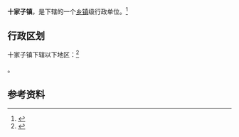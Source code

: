 {{中国乡级行政区|21/09/21/110/000}}

'''十家子镇'''，是{{PRC admin/fullname|21/09/21/110/000|3}}下辖的一个[[乡镇|乡镇]]级行政单位。<ref>{{PRC admin/ref sgc|{{PRC admin/parent|21/09/21/110/000}}}}</ref>

== 行政区划 ==

十家子镇下辖以下地区：<ref>{{PRC admin/ref sgc|21/09/21/110/000}}</ref>

{{PRC admin/children|21/09/21/110/000}}。

== 参考资料 ==

{{reflist}}

{{行政区划小作品}}
{{PRC admin/navcat|21/09/21/110/000}}